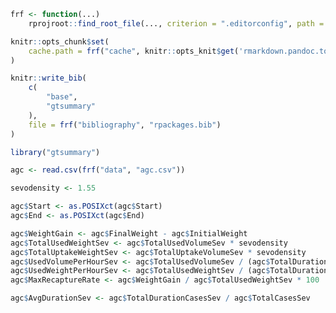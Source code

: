```r
frf <- function(...)
    rprojroot::find_root_file(..., criterion = ".editorconfig", path = ".")

knitr::opts_chunk$set(
    cache.path = frf("cache", knitr::opts_knit$get('rmarkdown.pandoc.to'), "/")
)
```

```r
knitr::write_bib(
    c(
        "base",
        "gtsummary"
    ),
    file = frf("bibliography", "rpackages.bib")
)
```

```r
library("gtsummary")
```

```r
agc <- read.csv(frf("data", "agc.csv"))
```

```r
sevodensity <- 1.55

agc$Start <- as.POSIXct(agc$Start)
agc$End <- as.POSIXct(agc$End)

agc$WeightGain <- agc$FinalWeight - agc$InitialWeight
agc$TotalUsedWeightSev <- agc$TotalUsedVolumeSev * sevodensity
agc$TotalUptakeWeightSev <- agc$TotalUptakeVolumeSev * sevodensity
agc$UsedVolumePerHourSev <- agc$TotalUsedVolumeSev / (agc$TotalDurationCasesSev / 60)
agc$UsedWeightPerHourSev <- agc$TotalUsedWeightSev / (agc$TotalDurationCasesSev / 60)
agc$MaxRecaptureRate <- agc$WeightGain / agc$TotalUsedWeightSev * 100

agc$AvgDurationSev <- agc$TotalDurationCasesSev / agc$TotalCasesSev
```
